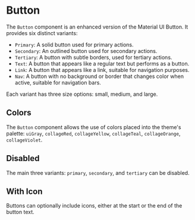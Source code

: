 


<Meta title="Atoms/Button" component={Button} of={Stories} />

# Button

The `Button` component is an enhanced version of the Material UI Button. It provides six distinct variants:

- `Primary`: A solid button used for primary actions.
- `Secondary`: An outlined button used for secondary actions.
- `Tertiary`: A button with subtle borders, used for tertiary actions.
- `Text`: A button that appears like a regular text but performs as a button.
- `Link`: A button that appears like a link, suitable for navigation purposes.
- `Nav`: A button with no background or border that changes color when active, suitable for navigation bars.

Each variant has three size options: small, medium, and large.

<Canvas>
    <Story of={Stories.Primary} />
</Canvas>

<Canvas>
    <Story of={Stories.Secondary} />
</Canvas>

<Canvas>
    <Story of={Stories.Tertiary} />
</Canvas>

<Canvas>
    <Story of={Stories.Text} />
</Canvas>

<Canvas>
    <Story of={Stories.Link} />
</Canvas>

<Canvas>
    <Story of={Stories.Nav} />
</Canvas>


## Colors

The `Button` component allows the use of colors placed into the theme's palette: `uiGray`, `collageRed`, `collageYellow`, `collageTeal`, `collageOrange`, `collageViolet`.

<Canvas>
    <Story of={Stories.Colors} />
</Canvas>


## Disabled

The main three variants: `primary`, `secondary`, and `tertiary` can be disabled.

<Canvas>
    <Story of={Stories.Disabled} />
</Canvas>

## With Icon

Buttons can optionally include icons, either at the start or the end of the button text.

<Canvas>
    <Story of={Stories.WithIconStart} />
</Canvas>

<Canvas>
    <Story of={Stories.WithIconEnd} />
</Canvas>